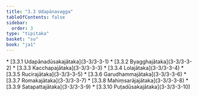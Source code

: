```yaml
---
title: "3.3 Udapānavagga"
tableOfContents: false
sidebar:
  order: 3
type: "tipitaka"
basket: "su"
book: "ja1"
---
```



<DynamicBreadcrumb />



<TableOfContents book="ja1" section="3.3">
* [3.3.1 Udapānadūsakajātaka](3-3/3-3-1)
* [3.3.2 Byagghajātaka](3-3/3-3-2)
* [3.3.3 Kacchapajātaka](3-3/3-3-3)
* [3.3.4 Lolajātaka](3-3/3-3-4)
* [3.3.5 Rucirajātaka](3-3/3-3-5)
* [3.3.6 Garudhammajātaka](3-3/3-3-6)
* [3.3.7 Romakajātaka](3-3/3-3-7)
* [3.3.8 Mahiṃsarājajātaka](3-3/3-3-8)
* [3.3.9 Satapattajātaka](3-3/3-3-9)
* [3.3.10 Puṭadūsakajātaka](3-3/3-3-10)
</TableOfContents>